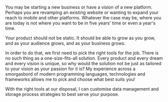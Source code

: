You may be starting a new business or have a vision of a new platform. Perhaps you are revamping an existing website or 
wanting to expand your reach to mobile and other platforms. Whatever the case may be, where you are today is not where you want to be in five years' time or even a year's time.

Your product should not be static. It should be able to grow as you grow, and as your audience grows, and as your 
business grows.

In order to do that, we first need to pick the right tools for the job. There is no such thing as a 
one-size-fits-all solution. Every product and every dream and every vision is unique, so why would the solution not 
be just as tailored to your vision as your passion for it is? My experience across a smorgasbord of modern 
programming languages, technologies and frameworks allows me to pick and choose what best suits you!

With the right tools at our disposal, I can customise data management and storage process strategies to best 
serve your purpose.